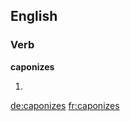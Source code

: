 ==English==

===Verb===
'''caponizes'''

# {{third-person singular of|[[caponize]]}}

[[de:caponizes]]
[[fr:caponizes]]